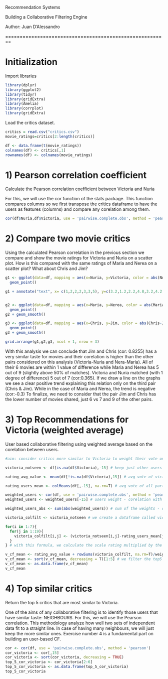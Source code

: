 Recommendation Systems

Building a Collaborative Filtering Engine

Author: Juan D'Alessandro

========================================================

# Initialization

Import libraries

```r
library(dplyr)
library(ggplot2)
library(tidyr)
library(gridExtra)
library(Amelia)
library(corrplot)
library(gridExtra)
```

Load the critics dataset.

```r
critics = read.csv("critics.csv")
movie_ratings=critics[2:length(critics)]

df <- data.frame(t(movie_ratings))
colnames(df) <- critics[,1]
rownames(df) <- colnames(movie_ratings)

```

# 1) Pearson correlation coefficient 
Calculate the Pearson correlation coefficient between Victoria and Nuria

For this, we will use the cor function of the stats package. This function compares columns so we first transpose the critics dataframe to have the users as features (columns) and compare any corelation among them.

```r
cor(df$Nuria,df$Victoria, use = 'pairwise.complete.obs', method = 'pearson')
```

# 2) Compare two movie critics
Using the calculated Pearson correlation in the previous section we compare and show the movie ratings for Victoria and Nuria on a scatter plot. How is this compared with the same ratings of Maria and Nerea on a scatter plot? What about Chris and Jim?

```r

g1 <- ggplot(data=df, mapping = aes(x=Nuria, y=Victoria, color = abs(Nuria-Victoria)<2)) + 
  geom_point()

g1 + annotate("text", x= c(1,2,2,2,3,3,5), y=c(3.2,1.2,2.2,4.8,3.2,4.2,3.8), label=c("PulpFiction","Babe","GroundhogDay","SilenceLamb","IndependenceDay",'SW.NewHope','SW.ReturnJedi'), color="orange", size=3,fontface="bold")


g2 <- ggplot(data=df, mapping = aes(x=Maria, y=Nerea, color = abs(Maria-Nerea)<2)) + 
  geom_point()
g2 + geom_smooth()

g3 <- ggplot(data=df, mapping = aes(x=Chris, y=Jim, color = abs(Chris-Jim)<2)) + 
  geom_point()
g3 + geom_smooth()

grid.arrange(g1,g2,g3, ncol = 1, nrow = 3)

```

With this analysis we can conclude that Jim and Chris (cor: 0.8255) has a very similar taste for movies and their corelation is higher than the other pairs considered on this analysis (Victoria-Nuria and Nera-Maria).
All of their 6 movies are within 1 value of difference while Maria and Nerea has 5 out of 9 (slightly above 50% of matches). Victoria and Nuria matched (with 1 degree of difference) 5 out of 7 (cor:0.365).
If we draw a line on the graphs we see a clear positive trend explaining this relation only on the third pair (Chris & Jim). While in the case of Maria and Nerea, the trend is negative (cor:-0.3)
To finalize, we need to consider that the pair Jim and Chris has the lower number of movies shared, just 6 vs 7 and 9 of the other pairs.

# 3) Top Recommendations for Victoria (weighted average)

User based collaborative filtering using weighted average based on the corelation between users.

```r

#aim: consider critics more similar to Victoria to weight their vote on specific movies.

victoria_notseen <- df[is.na(df$Victoria),-15] # keep just other users rate of those movies that victoria has not seen.

rating_avg_value <- mean(df[!is.na(df$Victoria),15]) # avg vote of victoria (3.15)

rating_users_mean <- colMeans(df[,-15], na.rm=T) # avg vote of all participants vector L19

weighted_users <- cor(df, use = 'pairwise.complete.obs', method = 'pearson')[,15] 
weighted_users <- weighted_users[-15] # users weight - corelation with Victoria - vector L19

weighted_users_abs <- sum(abs(weighted_users)) # sum of the weights - denominator (6.92). We use abs to keep the negative values under control

victoria_colfilt <- victoria_notseen # we create a dataframe called victoria collaborative filtering rec engine that will have the same size as victoria_notseen.

for(i in 1:7){
  for(j in 1:19){
    victoria_colfilt[i,j] <- (victoria_notseen[i,j]-rating_users_mean[j])*weighted_users[j]
  }
} # with this formula, we calculate the scale rating multiplied by the weight of each user.

v_cf_mean <- rating_avg_value + rowSums(victoria_colfilt, na.rm=T)/weighted_users_abs # complete formula
v_cf_mean <- sort(v_cf_mean, decreasing = T)[1:5] # we filter the top5 with highest score.
v_cf_mean <- as.data.frame(v_cf_mean)
v_cf_mean
```


# 4) Top similar critics
Return the top 5 critics that are most similar to Victoria. 

One of the aims of any collaborative filtering is to identify those users that have similar taste: NEIGHBOURS. For this, we will use the Pearson correlation. This methodology analyze how well two sets of independent data fit to a straight line. In case of having many neighbours, we will just keep the more similar ones.
Exercise number 4 is a fundamental part on building an user-based CF.

```r
cor <- cor(df, use = 'pairwise.complete.obs', method = 'pearson')
cor_victoria <- cor[,15]
cor_victoria <- sort(cor_victoria, decreasing = TRUE)
top_5_cor_victoria <- cor_victoria[2:6]
top_5_cor_victoria <- as.data.frame(top_5_cor_victoria)
top_5_cor_victoria
```